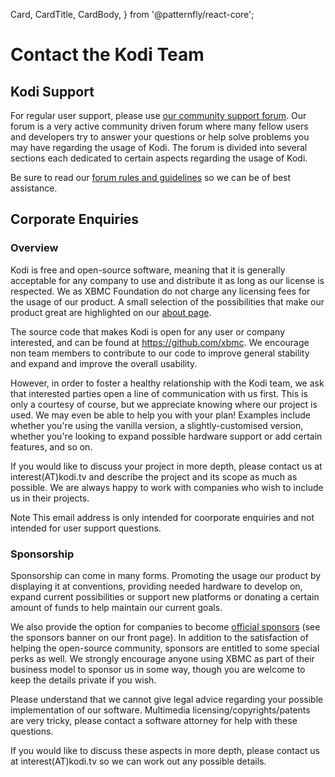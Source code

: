   Card,
  CardTitle,
  CardBody,
 } from '@patternfly/react-core';


# Contact the Kodi Team

## Kodi Support

For regular user support, please use [our community support forum](https://forum.kodi.tv/). Our forum is a very active community driven forum where many fellow users and developers try to answer your questions or help solve problems you may have regarding the usage of Kodi. The forum is divided into several sections each dedicated to certain aspects regarding the usage of Kodi.

Be sure to read our [forum rules and guidelines](https://kodi.wiki/view/Forum_rules) so we can be of best assistance.

## Corporate Enquiries

### Overview

Kodi is free and open-source software, meaning that it is generally acceptable for any company to use and distribute it as long as our license is respected. We as XBMC Foundation do not charge any licensing fees for the usage of our product. A small selection of the possibilities that make our product great are highlighted on our [about page](/about).

The source code that makes Kodi is open for any user or company interested, and can be found at <https://github.com/xbmc>. We encourage non team members to contribute to our code to improve general stability and expand and improve the overall usability.

However, in order to foster a healthy relationship with the Kodi team, we ask that interested parties open a line of communication with us first. This is only a courtesy of course, but we appreciate knowing where our project is used. We may even be able to help you with your plan! Examples include whether you're using the vanilla version, a slightly-customised version, whether you're looking to expand possible hardware support or add certain features, and so on.

If you would like to discuss your project in more depth, please contact us at interest(AT)kodi.tv and describe the project and its scope as much as possible. We are always happy to work with companies who wish to include us in their projects.

<Card>
  <CardTitle>Note</CardTitle>
  <CardBody>This email address is only intended for coorporate enquiries and not intended for user support questions.</CardBody>
</Card>

### Sponsorship

Sponsorship can come in many forms. Promoting the usage our product by displaying it at conventions, providing needed hardware to develop on, expand current possibilities or support new platforms or donating a certain amount of funds to help maintain our current goals.

We also provide the option for companies to become [official sponsors](/about/sponsors) (see the sponsors banner on our front page). In addition to the satisfaction of helping the open-source community, sponsors are entitled to some special perks as well. We strongly encourage anyone using XBMC as part of their business model to sponsor us in some way, though you are welcome to keep the details private if you wish.

Please understand that we cannot give legal advice regarding your possible implementation of our software. Multimedia licensing/copyrights/patents are very tricky, please contact a software attorney for help with these questions.

If you would like to discuss these aspects in more depth, please contact us at interest(AT)kodi.tv so we can work out any possible details.